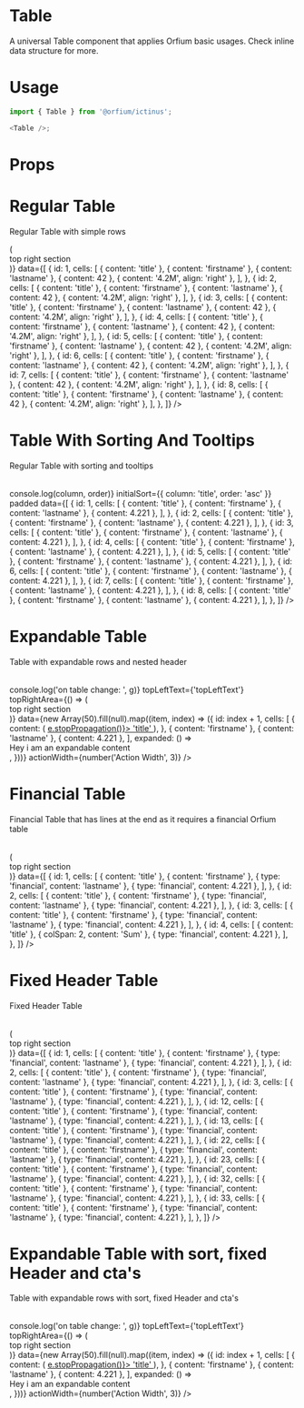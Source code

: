 
<Meta title="Design System/Table" component={Table} />

# Table

A universal Table component that applies Orfium basic usages. Check inline data structure for more.

# Usage

```js
import { Table } from '@orfium/ictinus';

<Table />;
```

# Props

<Props of={Table} />

# Regular Table

Regular Table with simple rows

<Preview>
  <Story name="Regular Table with simple rows">
    <Table
      columns={['Title', 'Name', 'Surname', 'Age', 'Sauron Age']}
      dataTestIdPrefix="ictinus"
      padded
      topLeftText={'topLeftText'}
      topRightArea={() => (
        <div>
          <div>top right section</div>
        </div>
      )}
      data={[
        {
          id: 1,
          cells: [
            { content: 'title' },
            { content: 'firstname' },
            { content: 'lastname' },
            { content: 42 },
            { content: '4.2M', align: 'right' },
          ],
        },
        {
          id: 2,
          cells: [
            { content: 'title' },
            { content: 'firstname' },
            { content: 'lastname' },
            { content: 42 },
            { content: '4.2M', align: 'right' },
          ],
        },
        {
          id: 3,
          cells: [
            { content: 'title' },
            { content: 'firstname' },
            { content: 'lastname' },
            { content: 42 },
            { content: '4.2M', align: 'right' },
          ],
        },
        {
          id: 4,
          cells: [
            { content: 'title' },
            { content: 'firstname' },
            { content: 'lastname' },
            { content: 42 },
            { content: '4.2M', align: 'right' },
          ],
        },
        {
          id: 5,
          cells: [
            { content: 'title' },
            { content: 'firstname' },
            { content: 'lastname' },
            { content: 42 },
            { content: '4.2M', align: 'right' },
          ],
        },
        {
          id: 6,
          cells: [
            { content: 'title' },
            { content: 'firstname' },
            { content: 'lastname' },
            { content: 42 },
            { content: '4.2M', align: 'right' },
          ],
        },
        {
          id: 7,
          cells: [
            { content: 'title' },
            { content: 'firstname' },
            { content: 'lastname' },
            { content: 42 },
            { content: '4.2M', align: 'right' },
          ],
        },
        {
          id: 8,
          cells: [
            { content: 'title' },
            { content: 'firstname' },
            { content: 'lastname' },
            { content: 42 },
            { content: '4.2M', align: 'right' },
          ],
        },
      ]}
    />
  </Story>
</Preview>

# Table With Sorting And Tooltips

Regular Table with sorting and tooltips

<Preview>
  <Story name="Regular Table with sorting and tooltips">
    <Table
      columns={[
        {
          content: {
            label: 'Title',
            sortingKey: 'title'
          },
          isSortable: true,
          tooltip: {
            content: 'Tooltip Content',
            placement: 'bottom'
          }
        },
        'Name',
        {
          content: {
            label: 'Surname',
            sortingKey: 'surname'
          },
          tooltip: {
            content: 'Tooltip Content',
          }
        },
        {
          content: {
            label: 'Age',
            sortingKey: 'age'
          },
          isSortable: true,
          tooltip: {
            content: 'Tooltip Content',
            placement: 'right'
          }
        }]}
      dataTestIdPrefix="ictinus"
      onSort={(column, order) => console.log(column, order)}
      initialSort={{ column: 'title', order: 'asc' }}
      padded
      data={[
        {
          id: 1,
          cells: [
            { content: 'title' },
            { content: 'firstname' },
            { content: 'lastname' },
            { content: 4.221 },
          ],
        },
        {
          id: 2,
          cells: [
            { content: 'title' },
            { content: 'firstname' },
            { content: 'lastname' },
            { content: 4.221 },
          ],
        },
        {
          id: 3,
          cells: [
            { content: 'title' },
            { content: 'firstname' },
            { content: 'lastname' },
            { content: 4.221 },
          ],
        },
        {
          id: 4,
          cells: [
            { content: 'title' },
            { content: 'firstname' },
            { content: 'lastname' },
            { content: 4.221 },
          ],
        },
        {
          id: 5,
          cells: [
            { content: 'title' },
            { content: 'firstname' },
            { content: 'lastname' },
            { content: 4.221 },
          ],
        },
        {
          id: 6,
          cells: [
            { content: 'title' },
            { content: 'firstname' },
            { content: 'lastname' },
            { content: 4.221 },
          ],
        },
        {
          id: 7,
          cells: [
            { content: 'title' },
            { content: 'firstname' },
            { content: 'lastname' },
            { content: 4.221 },
          ],
        },
        {
          id: 8,
          cells: [
            { content: 'title' },
            { content: 'firstname' },
            { content: 'lastname' },
            { content: 4.221 },
          ],
        },
      ]}
    />
  </Story>
</Preview>

# Expandable Table

Table with expandable rows and nested header

<Preview>
  <Story name="Table with expandable rows">
    <Table
      columns={['Title', 'Name', 'Surname', 'Age']}
      type={select('type', ['normal', 'nested-header'], 'normal')}
      padded
      fixedHeader
      fixedCTA
      onCheck={(g) => console.log('on table change: ', g)}
      topLeftText={'topLeftText'}
      topRightArea={() => (
        <div>
          <div>top right section</div>
        </div>
      )}
      data={new Array(50).fill(null).map((item, index) => ({
        id: index + 1,
        cells: [
          {
            content: (
              <a href="www.youtube.com" onClick={(e) => e.stopPropagation()}>
                'title'
              </a>
            ),
          },
          { content: 'firstname' },
          { content: 'lastname' },
          { content: 4.221 },
        ],
        expanded: () => <div>Hey i am an expandable content</div>,
      }))}
      actionWidth={number('Action Width', 3)}
    />
  </Story>
</Preview>

# Financial Table

Financial Table that has lines at the end as it requires a financial Orfium table

<Preview>
  <Story name="Financial Table">
    <Table
      columns={['Title', 'Name', 'Surname', 'Age']}
      onCheck={console.log}
      padded
      topLeftText={'topLeftText'}
      topRightArea={() => (
        <div>
          <div>top right section</div>
        </div>
      )}
      data={[
        {
          id: 1,
          cells: [
            { content: 'title' },
            { content: 'firstname' },
            { type: 'financial', content: 'lastname' },
            { type: 'financial', content: 4.221 },
          ],
        },
        {
          id: 2,
          cells: [
            { content: 'title' },
            { content: 'firstname' },
            { type: 'financial', content: 'lastname' },
            { type: 'financial', content: 4.221 },
          ],
        },
        {
          id: 3,
          cells: [
            { content: 'title' },
            { content: 'firstname' },
            { type: 'financial', content: 'lastname' },
            { type: 'financial', content: 4.221 },
          ],
        },
        {
          id: 4,
          cells: [
            { content: 'title' },
            { colSpan: 2, content: 'Sum' },
            { type: 'financial', content: 4.221 },
          ],
        },
      ]}
    />
  </Story>
</Preview>

# Fixed Header Table

Fixed Header Table

<Preview>
  <Story name="Fixed Header Table">
    <Table
      columns={['Title', 'Name', 'Surname', 'Age']}
      onCheck={console.log}
      padded
      fixedHeader
      topLeftText={'topLeftText'}
      topRightArea={() => (
        <div>
          <div>top right section</div>
        </div>
      )}
      data={[
        {
          id: 1,
          cells: [
            { content: 'title' },
            { content: 'firstname' },
            { type: 'financial', content: 'lastname' },
            { type: 'financial', content: 4.221 },
          ],
        },
        {
          id: 2,
          cells: [
            { content: 'title' },
            { content: 'firstname' },
            { type: 'financial', content: 'lastname' },
            { type: 'financial', content: 4.221 },
          ],
        },
        {
          id: 3,
          cells: [
            { content: 'title' },
            { content: 'firstname' },
            { type: 'financial', content: 'lastname' },
            { type: 'financial', content: 4.221 },
          ],
        },
        {
          id: 12,
          cells: [
            { content: 'title' },
            { content: 'firstname' },
            { type: 'financial', content: 'lastname' },
            { type: 'financial', content: 4.221 },
          ],
        },
        {
          id: 13,
          cells: [
            { content: 'title' },
            { content: 'firstname' },
            { type: 'financial', content: 'lastname' },
            { type: 'financial', content: 4.221 },
          ],
        },
        {
          id: 22,
          cells: [
            { content: 'title' },
            { content: 'firstname' },
            { type: 'financial', content: 'lastname' },
            { type: 'financial', content: 4.221 },
          ],
        },
        {
          id: 23,
          cells: [
            { content: 'title' },
            { content: 'firstname' },
            { type: 'financial', content: 'lastname' },
            { type: 'financial', content: 4.221 },
          ],
        },
        {
          id: 32,
          cells: [
            { content: 'title' },
            { content: 'firstname' },
            { type: 'financial', content: 'lastname' },
            { type: 'financial', content: 4.221 },
          ],
        },
        {
          id: 33,
          cells: [
            { content: 'title' },
            { content: 'firstname' },
            { type: 'financial', content: 'lastname' },
            { type: 'financial', content: 4.221 },
          ],
        },
      ]}
    />
  </Story>
</Preview>


# Expandable Table with sort, fixed Header and cta's

Table with expandable rows with sort, fixed Header and cta's

<Preview>
  <Story name="Table with expandable rows and sortDir">
    <Table
        columns={[
        {
          content: {
            label: 'Title',
            sortingKey: 'title'
          },
          isSortable: true,
          tooltip: {
            content: 'Tooltip Content',
            placement: 'bottom'
          }
        },
        'Name',
        {
          content: {
            label: 'Surname',
            sortingKey: 'surname'
          },
          tooltip: {
            content: 'Tooltip Content',
          }
        },
        {
          content: {
            label: 'Age',
            sortingKey: 'age'
          },
          isSortable: true,
          tooltip: {
            content: 'Tooltip Content',
            placement: 'right'
          }
        }]}
      type={'normal'}
      padded
      fixedHeader
      onSort={console.log}
      fixedCTA
      sortDir={'desc'}
      onCheck={(g) => console.log('on table change: ', g)}
      topLeftText={'topLeftText'}
      topRightArea={() => (
        <div>
          <div>top right section</div>
        </div>
      )}
      data={new Array(50).fill(null).map((item, index) => ({
        id: index + 1,
        cells: [
          {
            content: (
              <a href="www.youtube.com" onClick={(e) => e.stopPropagation()}>
                'title'
              </a>
            ),
          },
          { content: 'firstname' },
          { content: 'lastname' },
          { content: 4.221 },
        ],
        expanded: () => <div>Hey i am an expandable content</div>,
      }))}
      actionWidth={number('Action Width', 3)}
    />
  </Story>
</Preview>

